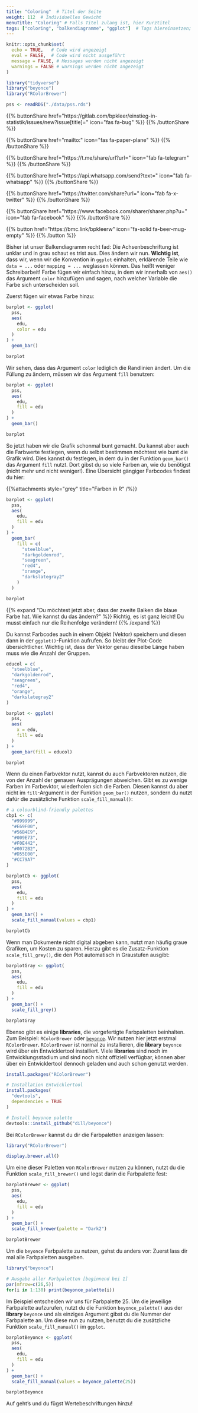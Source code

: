 ```yaml
---
title: "Coloring"  # Titel der Seite
weight: 112  # Individuelles Gewicht 
menuTitle: "Coloring" # Falls Titel zulang ist, hier Kurztitel
tags: ["coloring", "balkendiagramme", "ggplot"]  # Tags hiereinsetzen; Kurzwort, was auf der Seite passsiert
---
```


```r
knitr::opts_chunk$set(
  echo = TRUE,   # Code wird angezeigt
  eval = FALSE,  # Code wird nicht ausgeführt
  message = FALSE, # Messages werden nicht angezeigt
  warnings = FALSE # warnings werden nicht angezeigt
)

library("tidyverse")
library("beyonce")
library("RColorBrewer")

pss <- readRDS("./data/pss.rds")
```

{{% buttonShare href=\"https\:\/\/gitlab.com\/bpkleer\/einstieg-in-statistik\/issues\/new?issue[title]=\" icon=\"fas fa-bug\" %}} {{% /buttonShare %}} 

{{% buttonShare href=\"mailto\:\" icon=\"fas fa-paper-plane\" %}} {{% /buttonShare %}}

{{% buttonShare href=\"https\:\/\/t.me\/share\/url?url=\" icon=\"fab fa-telegram\" %}} {{% /buttonShare %}}

{{% buttonShare href=\"https\:\/\/api.whatsapp.com\/send?text=\" icon=\"fab fa-whatsapp\" %}} {{% /buttonShare %}}

{{% buttonShare href=\"https\:\/\/twitter.com\/share?url=\" icon=\"fab fa-x-twitter\" %}} {{% /buttonShare %}}

{{% buttonShare href=\"https\:\/\/www.facebook.com\/sharer\/sharer.php?u=\" icon=\"fab fa-facebook\" %}} {{% /buttonShare %}}

{{% button href=\"https\:\/\/bmc.link\/bpkleerw\" icon=\"fa-solid fa-beer-mug-empty\" %}} {{% /button %}}

Bisher ist unser Balkendiagramm recht fad: Die Achsenbeschriftung ist unklar und in grau schaut es trist aus. Dies ändern wir nun. **Wichtig ist**, dass wir, wenn wir die Konvention in `ggplot` einhalten, erklärende Teile wie `data = ...` oder `mapping = ...` weglassen können. Das heißt weniger Schreibarbeit! Farbe fügen wir einfach hinzu, in dem wir innerhalb von `aes()` das Argument `color` hinzufügen und sagen, nach welcher Variable die Farbe sich unterscheiden soll. 

Zuerst fügen wir etwas Farbe hinzu:
```r
barplot <- ggplot(
  pss, 
  aes(
    edu, 
    color = edu
  )
) +
  geom_bar()

barplot
```

Wir sehen, dass das Argument `color` lediglich die Randlinien ändert. Um die Füllung zu ändern, müssen wir das Argument `fill` benutzen:
```r
barplot <- ggplot(
  pss, 
  aes(
    edu, 
    fill = edu
  )
) +
  geom_bar() 

barplot
```

So jetzt haben wir die Grafik schonmal bunt gemacht. Du kannst aber auch die Farbwerte festlegen, wenn du selbst bestimmen möchtest wie bunt die Grafik wird. Dies kannst du festlegen, in dem du in der Funktion `geom_bar()` das Argument `fill` nutzt. Dort gibst du so viele Farben an, wie du benötigst (nicht mehr und nicht weniger!). Eine Übersicht gängiger Farbcodes findest du hier: 
 
{{%attachments style=\"grey\" title=\"Farben in R\" /%}}

```r
barplot <- ggplot(
  pss, 
  aes(
    edu, 
    fill = edu
  )
) +
  geom_bar(
    fill = c(
      "steelblue", 
      "darkgoldenrod",
      "seagreen", 
      "red4", 
      "orange",
      "darkslategray2"
    )
  ) 

barplot
```

{{% expand \"Du möchtest jetzt aber, dass der zweite Balken die blaue Farbe hat. Wie kannst du das ändern?\" %}}
Richtig, es ist ganz leicht! Du musst einfach nur die Reihenfolge verändern!
{{% /expand %}}

Du kannst Farbcodes auch in einem Objekt (Vektor) speichern und diesen dann in der `ggplot()`-Funktion aufrufen. So bleibt der Plot-Code übersichtlicher. Wichtig ist, dass der Vektor genau dieselbe Länge haben muss wie die Anzahl der Gruppen.
```r
educol = c(
  "steelblue", 
  "darkgoldenrod",
  "seagreen", 
  "red4", 
  "orange",
  "darkslategray2"
)

barplot <- ggplot(
  pss, 
  aes(
    x = edu, 
    fill = edu
  )
) +
  geom_bar(fill = educol) 

barplot
```

Wenn du einen Farbvektor nutzt, kannst du auch Farbvektoren nutzen, die von der Anzahl der genauen Ausprägungen abweichen. Gibt es zu wenige Farben im Farbevktor, wiederholen sich die Farben. Diesen kannst du aber nicht im `fill`-Argument in der Funktion `geom_bar()` nutzen, sondern du nutzt dafür die zusätzliche Funktion `scale_fill_manual()`:
```r
# a colourblind-friendly palettes
cbp1 <- c(
  "#999999", 
  "#E69F00",
  "#56B4E9",
  "#009E73",
  "#F0E442", 
  "#0072B2",
  "#D55E00",
  "#CC79A7"
)

barplotCb <- ggplot(
  pss, 
  aes(
    edu, 
    fill = edu
  )
) + 
  geom_bar() +
  scale_fill_manual(values = cbp1)

barplotCb
```

Wenn man Dokumente nicht digital abgeben kann, nutzt man häufig graue Grafiken, um Kosten zu sparen. Hierzu gibt es die Zusatz-Funktion `scale_fill_grey()`, die den Plot automatisch in Graustufen ausgibt:
```r
barplotGray <- ggplot(
  pss, 
  aes(
    edu, 
    fill = edu
  )
) + 
  geom_bar() +
  scale_fill_grey()

barplotGray
```

Ebenso gibt es einige **libraries**, die vorgefertigte Farbpaletten beinhalten. Zum Beispiel: `RColorBrewer` oder [`beyonce`](https://github.com/dill/beyonce). Wir nutzen hier jetzt erstmal `RColorBrewer`. `RColorBrewer` ist normal zu installieren, die **library** `beyonce` wird über ein Entwicklertool installiert. Viele **libraries** sind noch im Entwicklungsstadium und sind noch nicht offiziell verfügbar, können aber über ein Entwicklertool dennoch geladen und auch schon genutzt werden. 

```r
install.packages("RColorBrewer")

# Installation Entwicklertool
install.packages(
  "devtools",
  dependencies = TRUE
)

# Install beyonce palette
devtools::install_github("dill/beyonce")
```

Bei `RColorBrewer` kannst du dir die Farbpaletten anzeigen lassen:
```r
library("RColorBrewer")

display.brewer.all()
```

Um eine dieser Paletten von `RColorBrewer` nutzen zu können, nutzt du die Funktion `scale_fill_brewer()` und legst darin die Farbpalette fest:
```r
barplotBrewer <- ggplot(
  pss, 
  aes(
    edu, 
    fill = edu
  )
) + 
  geom_bar() +
  scale_fill_brewer(palette = "Dark2")

barplotBrewer
```

Um die `beyonce` Farbpalette zu nutzen, gehst du anders vor: Zuerst lass dir mal alle Farbpaletten ausgeben.

```r
library("beyonce")

# Ausgabe aller Farbpaletten [beginnend bei 1]
par(mfrow=c(26,5))
for(i in 1:130) print(beyonce_palette(i))
```

Im Beispiel entscheiden wir uns für Farbpalette 25. Um die jeweilige Farbpalette aufzurufen, nutzt du die Funktion `beyonce_palette()` aus der **library** `beyonce` und als einziges Argument gibst du die Nummer der Farbpalette an. Um diese nun zu nutzen, benutzt du die zusätzliche Funktion `scale_fill_manual()` im `ggplot`.

```r
barplotBeyonce <- ggplot(
  pss, 
  aes(
    edu, 
    fill = edu
  )
) +
  geom_bar() +
  scale_fill_manual(values = beyonce_palette(25)) 

barplotBeyonce

```

Auf geht's und du fügst Wertebeschriftungen hinzu!
